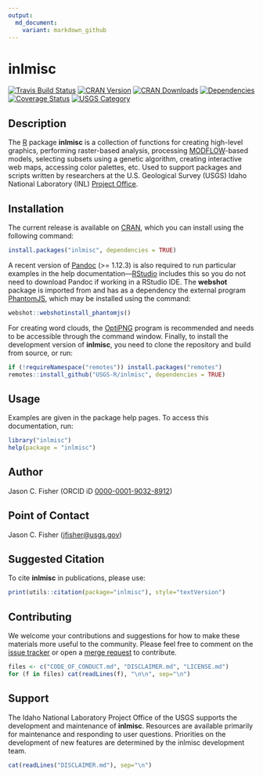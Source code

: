 ```yaml
---
output:
  md_document:
    variant: markdown_github
---
```


# inlmisc

[![Travis Build Status](https://travis-ci.org/USGS-R/inlmisc.svg?branch=master)](https://travis-ci.org/USGS-R/inlmisc)
[![CRAN Version](https://www.r-pkg.org/badges/version/inlmisc)](https://CRAN.R-project.org/package=inlmisc)
[![CRAN Downloads](https://cranlogs.r-pkg.org/badges/inlmisc?color=brightgreen)](https://CRAN.R-project.org/package=inlmisc)
[![Dependencies](https://tinyverse.netlify.com/badge/inlmisc)](https://CRAN.R-project.org/package=inlmisc)
[![Coverage Status](https://coveralls.io/repos/github/USGS-R/inlmisc/badge.svg?branch=master)](https://coveralls.io/github/USGS-R/inlmisc?branch=master)
[![USGS Category](https://img.shields.io/badge/USGS-Support-yellow.svg)](https://owi.usgs.gov/R/packages.html#support)

## Description

The [R](https://www.r-project.org/) package **inlmisc** is a collection of functions for creating high-level graphics,
performing raster-based analysis, processing [MODFLOW](https://www.usgs.gov/mission-areas/water-resources/science/modflow-and-related-programs "USGS's modular hydrologic model")-based models,
selecting subsets using a genetic algorithm, creating interactive web maps, accessing color palettes, etc.
Used to support packages and scripts written by researchers at the U.S. Geological Survey (USGS)
Idaho National Laboratory (INL) [Project Office](https://www.usgs.gov/centers/idaho-water-science-center/science/idaho-national-laboratory-project-office "USGS INL Project Office").

## Installation

The current release is available on [CRAN](https://CRAN.R-project.org/package=inlmisc "The Comprehensive R Archive Network"),
which you can install using the following command:

```r
install.packages("inlmisc", dependencies = TRUE)
```

A recent version of [Pandoc](https://pandoc.org/installing.html) (>= 1.12.3)
is also required to run particular examples in the help documentation---[RStudio](https://www.rstudio.com/products/rstudio/)
includes this so you do not need to download Pandoc if working in a RStudio IDE.
The **webshot** package is imported from and has as a dependency the external program [PhantomJS](https://phantomjs.org/),
which may be installed using the command:

```r
webshot::webshotinstall_phantomjs()
```

For creating word clouds, the [OptiPNG](http://optipng.sourceforge.net/) program is recommended and needs to be accessible through the command window.
Finally, to install the development version of **inlmisc**, you need to clone the repository and build from source, or run:

```r
if (!requireNamespace("remotes")) install.packages("remotes")
remotes::install_github("USGS-R/inlmisc", dependencies = TRUE)
```

## Usage

Examples are given in the package help pages.
To access this documentation, run:

```r
library("inlmisc")
help(package = "inlmisc")
```

## Author

Jason C. Fisher (ORCID iD [0000-0001-9032-8912](https://orcid.org/0000-0001-9032-8912))

## Point of Contact

Jason C. Fisher (<jfisher@usgs.gov>)

## Suggested Citation

To cite **inlmisc** in publications, please use:

```r
print(utils::citation(package="inlmisc"), style="textVersion")
```

## Contributing

We welcome your contributions and suggestions for how to make these materials more useful to the community. Please feel free to comment on the [issue tracker](https://github.com/USGS-R/inlmisc/issues) or open a [merge request](https://github.com/USGS-R/inlmisc/pull/new/master) to contribute.

```r
files <- c("CODE_OF_CONDUCT.md", "DISCLAIMER.md", "LICENSE.md")
for (f in files) cat(readLines(f), "\n\n", sep="\n")
```

## Support

The Idaho National Laboratory Project Office of the USGS supports the development and maintenance of **inlmisc**.
Resources are available primarily for maintenance and responding to user questions.
Priorities on the development of new features are determined by the inlmisc development team.

```r
cat(readLines("DISCLAIMER.md"), sep="\n")
```
